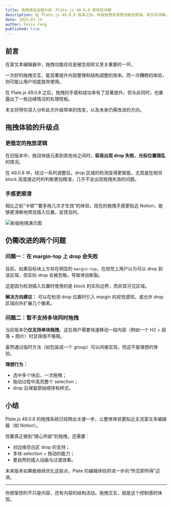 ```yaml
---
title: 拖拽体验全面升级：Plate.js 49.0.8 新特性详解
description: 在 Plate.js 49.0.8 版本之后，块级拖拽变得更加稳定顺滑。本文将详解此次更新背后的关键变动，并指出当前仍需改进的地方。
date: 2025-07-14
author: Felix Feng
published: true
---
```


## 前言

在富文本编辑器中，拖拽功能往往是被忽视却又至关重要的一环。

一次好的拖拽交互，能显著提升内容整理和结构调整的效率。而一次糟糕的体验，则可能让用户彻底放弃使用。

在 Plate.js 49.0.8 之后，拖拽的手感和成功率有了显著提升。但与此同时，也暴露出了一些边缘情况的处理短板。

本文将带你深入分析此次升级带来的改变，以及未来仍需改进的方向。

## 拖拽体验的升级点

### 更稳定的拖放逻辑

在旧版本中，拖动块级元素到其他块之间时，**容易出现 drop 失败、光标位置错乱** 的情况。

在 49.0.8 中，经过一系列调整后，drop 区域的检测变得更智能，尤其是在相邻 block 高度接近时的判断更加精准，几乎不会出现拖拽失效的问题。

### 手感更顺滑

相比之前“卡顿”“要多拖几次才生效”的体验，现在的拖拽手感更贴近 Notion，能够更清晰地预览插入位置，反馈及时。

![新版拖拽演示图](/blog/drag/1.gif)

## 仍需改进的两个问题

### 问题一：在 margin-top 上 drop 会失败

目前，如果目标块上方存在明显的 `margin-top`，在视觉上用户以为可以 drop 到该区域，但实际 drop 会被忽略，导致体验断裂。

这是因为检测插入位置时使用的是 block 的实际边界，而非其可见区域。

**解决方向建议：**
可以在检测 drop 位置时引入 margin 的视觉感知，或允许 drop 区域向外扩展几个像素。

### 问题二：暂不支持多块同时拖拽

当前版本仍**仅支持单块拖拽**，这在用户需要快速移动一段内容（例如一个 H2 + 段落 + 图片）时显得很不够用。

虽然通过临时方法（如包装成一个 group）可以间接实现，但这不是理想的体验。

**理想行为：**
- 选中多个块后，一次拖拽；
- 拖动过程中高亮整个 selection；
- drop 后保留原始顺序和样式。

## 小结

Plate.js 49.0.8 的拖拽系统已经跨出关键一步，让整体体验更贴近主流富文本编辑器（如 Notion）。

但要真正做到“随心所欲”的拖拽，还需要：

- 对边缘空白区 drop 的支持；
- 多块 selection + 拖动的能力；
- 更自然的插入动画与过渡效果。

未来版本如果能继续优化这些点，Plate 的编辑体验将进一步向“所见即所得”迈进。

---

你想掌控的不只是内容，还有内容的结构流动。拖拽交互，就是这个控制感的体现。

